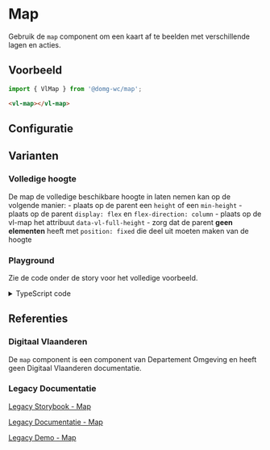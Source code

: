 
# Map

<CustomDocMetaData id="map-map" />

Gebruik de `map` component om een kaart af te beelden met verschillende lagen en acties.


## Voorbeeld

```js
import { VlMap } from '@domg-wc/map';
```

```html
<vl-map></vl-map>
```

<Canvas of={VlMapStories.MapDefault} />


## Configuratie

<ArgTypes of={VlMapStories.MapDefault} />


## Varianten

### Volledige hoogte

De map de volledige beschikbare hoogte in laten nemen kan op de volgende manier:
    - plaats op de parent een `height` of een `min-height`
    - plaats op de parent `display: flex` en `flex-direction: column`
    - plaats op de vl-map het attribuut `data-vl-full-height`
    - zorg dat de parent **geen elementen** heeft met `position: fixed` die deel uit moeten maken van de hoogte

<Canvas of={VlMapStories.MapFullHeight} />

### Playground

Zie de code onder de story voor het volledige voorbeeld.

<Canvas of={VlMapStories.MapPlayground} />

<details>
    <summary>TypeScript code</summary>
    <Source code={mapStoryUtils} language="ts" dark={true} />
</details>


## Referenties

### Digitaal Vlaanderen

De `map` component is een component van Departement Omgeving en heeft geen Digitaal Vlaanderen documentatie.

### Legacy Documentatie

[Legacy Storybook - Map](https://webcomponenten.omgeving.vlaanderen.be/storybook/?path=/docs/custom-elements-vl-map--default)

[Legacy Documentatie - Map](https://webcomponenten.omgeving.vlaanderen.be/doc/VlMap.html)

[Legacy Demo - Map](https://webcomponenten.omgeving.vlaanderen.be/demo/vl-map.html)
